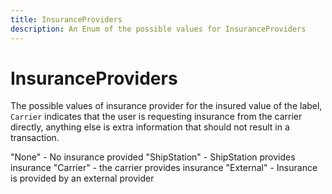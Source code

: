 ```yaml
---
title: InsuranceProviders
description: An Enum of the possible values for InsuranceProviders
---
```


InsuranceProviders
===============================================
The possible values of insurance provider for the insured value of the label, `Carrier` indicates that the user is requesting insurance from the carrier directly, anything else is extra information that should not result in a transaction.


<Reference>  
  <Field name="None">
    <Description>
      "None" - No insurance provided 
    </Description>
  </Field>
  <Field name="ShipStation">
    <Description>
      "ShipStation" - ShipStation provides insurance
    </Description>
  </Field>
  <Field name="Carrier">
    <Description>
      "Carrier" - the carrier provides insurance
    </Description>
  </Field>
  <Field name="External">
    <Description>
      "External" - Insurance is provided by an external provider
    </Description>
  </Field>
</Reference>